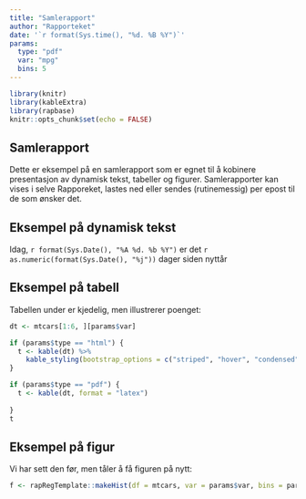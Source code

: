 ```yaml
---
title: "Samlerapport"
author: "Rapporteket"
date: '`r format(Sys.time(), "%d. %B %Y")`'
params:
  type: "pdf"
  var: "mpg"
  bins: 5
---
```


```r
library(knitr)
library(kableExtra)
library(rapbase)
knitr::opts_chunk$set(echo = FALSE)
```


## Samlerapport
Dette er eksempel på en samlerapport som er egnet til å kobinere presentasjon
av dynamisk tekst, tabeller og figurer. Samlerapporter kan vises i selve
Rapporeket, lastes ned eller sendes (rutinemessig) per epost til de som ønsker
det.


## Eksempel på dynamisk tekst
Idag, `r format(Sys.Date(), "%A %d. %b %Y")` er det
`r as.numeric(format(Sys.Date(), "%j"))` dager siden nyttår


## Eksempel på tabell
Tabellen under er kjedelig, men illustrerer poenget:

```r
dt <- mtcars[1:6, ][params$var]

if (params$type == "html") {
  t <- kable(dt) %>% 
    kable_styling(bootstrap_options = c("striped", "hover", "condensed"))
}

if (params$type == "pdf") {
  t <- kable(dt, format = "latex") 
    
}
t
```


## Eksempel på figur
Vi har sett den før, men tåler å få figuren på nytt:

```r
f <- rapRegTemplate::makeHist(df = mtcars, var = params$var, bins = params$bins, makeTable = FALSE)
```
